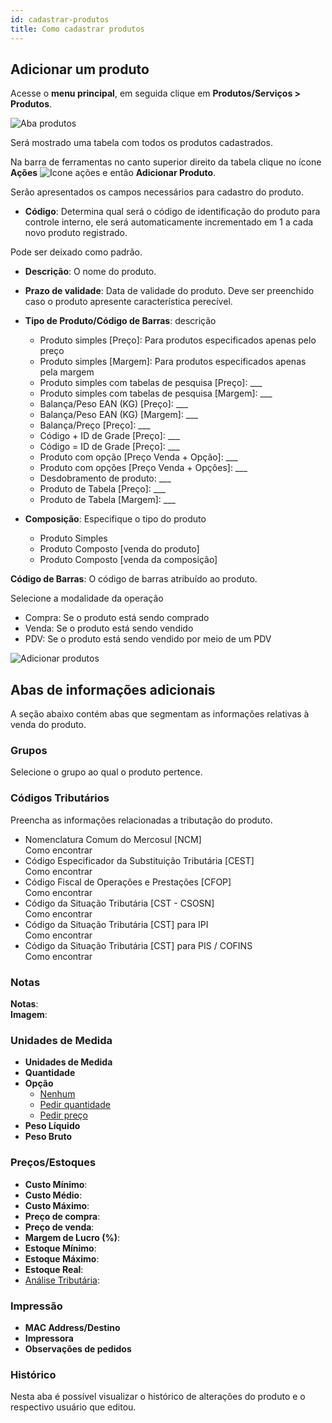 ```yaml
---
id: cadastrar-produtos
title: Como cadastrar produtos
---
```


## Adicionar um produto
Acesse o **menu principal**, em seguida clique em **Produtos/Serviços > Produtos**. 

![Aba produtos](@site/static/img/cadastrar-produtos/aba-produtos.png)

Será mostrado uma tabela com todos os produtos cadastrados.

Na barra de ferramentas no canto superior direito da tabela clique no ícone **Ações** ![Icone ações](@site/static/img/cadastrar-produtos/icone-acoes.png) e então **Adicionar Produto**.

Serão apresentados os campos necessários para cadastro do produto.

- **Código**: Determina qual será o código de identificação do produto para controle interno, ele será automaticamente incrementado em 1 a cada novo produto registrado.

Pode ser deixado como padrão.

- **Descrição**: O nome do produto.

- **Prazo de validade**: Data de validade do produto. Deve ser preenchido caso o produto apresente característica perecível.

- **Tipo de Produto/Código de Barras**: descrição
	
  - Produto simples [Preço]: Para produtos especificados apenas pelo preço
  - Produto simples [Margem]: Para produtos especificados apenas pela margem
  - Produto simples com tabelas de pesquisa [Preço]:  ___
  - Produto simples com tabelas de pesquisa [Margem]:  ___
  - Balança/Peso EAN (KG) [Preço]:  ___
  - Balança/Peso EAN (KG) [Margem]:  ___
  - Balança/Preço [Preço]:  ___
  - Código + ID de Grade [Preço]:  ___
  - Código = ID de Grade [Preço]:  ___
  - Produto com opção [Preço Venda + Opção]:  ___
  - Produto com opções [Preço Venda + Opções]:  ___
  - Desdobramento de produto:  ___
  - Produto de Tabela [Preço]:  ___
  - Produto de Tabela [Margem]:  ___

- **Composição**: Especifique o tipo do produto
  - Produto Simples
  - Produto Composto [venda do produto]
  - Produto Composto [venda da composição]

**Código de Barras**: O código de barras atribuído ao produto.

Selecione a modalidade da operação
  - Compra: Se o produto está sendo comprado
  - Venda: Se o produto está sendo vendido
  - PDV: Se o produto está sendo vendido por meio de um PDV

![Adicionar produtos](@site/static/img/cadastrar-produtos/adicionar-produtos.png)

## Abas de informações adicionais  

A seção abaixo contém abas que segmentam as informações relativas à venda do produto.

### Grupos
Selecione o grupo ao qual o produto pertence.

### Códigos Tributários
Preencha as informações relacionadas a tributação do produto.

- Nomenclatura Comum do Mercosul [NCM]  
    Como encontrar 
- Código Especificador da Substituição Tributária [CEST]  
    Como encontrar 
- Código Fiscal de Operações e Prestações [CFOP]  
    Como encontrar 
- Código da Situação Tributária [CST - CSOSN]  
    Como encontrar 
- Código da Situação Tributária [CST] para IPI  
    Como encontrar 
- Código da Situação Tributária [CST] para PIS / COFINS  
    Como encontrar 

### Notas

**Notas**:  
**Imagem**:  

### Unidades de Medida

- **Unidades de Medida**
- **Quantidade**
- **Opção**
  - <u>Nenhum</u>
  - <u>Pedir quantidade</u>
  - <u>Pedir preço</u>
- **Peso Líquido**
- **Peso Bruto**

### Preços/Estoques

- **Custo Mínimo**:
- **Custo Médio**:
- **Custo Máximo**:
- **Preço de compra**:
- **Preço de venda**:
- **Margem de Lucro (%)**:
- **Estoque Mínimo**:
- **Estoque Máximo**:
- **Estoque Real**:
- <u>Análise Tributária</u>:

### Impressão

- **MAC Address/Destino**
- **Impressora**
- **Observações de pedidos**

### Histórico  

Nesta aba é possível visualizar o histórico de alterações do produto e o respectivo usuário que editou.
